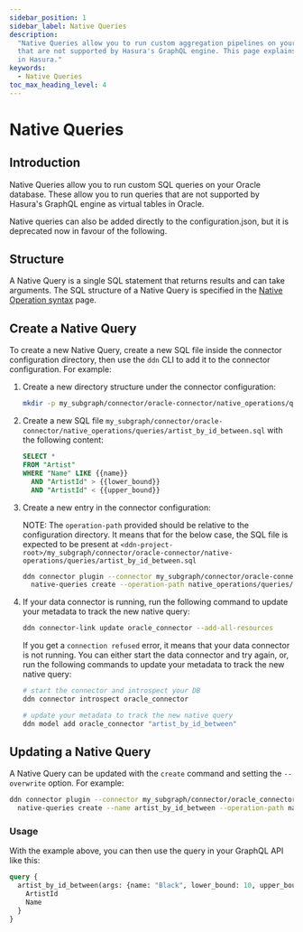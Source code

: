 ```yaml
---
sidebar_position: 1
sidebar_label: Native Queries
description:
  "Native Queries allow you to run custom aggregation pipelines on your Oracle database. This allows you to run queries
  that are not supported by Hasura's GraphQL engine. This page explains how to configure various types of Native Queries
  in Hasura."
keywords:
  - Native Queries
toc_max_heading_level: 4
---
```


# Native Queries

## Introduction

Native Queries allow you to run custom SQL queries on your Oracle database. These allow you to run queries that are not
supported by Hasura's GraphQL engine as virtual tables in Oracle.

Native queries can also be added directly to the configuration.json, but it is deprecated now in favour of the following.


## Structure

A Native Query is a single SQL statement that returns results and can take arguments. The SQL structure of a Native
Query is specified in the [Native Operation syntax](/reference/connectors/oracle/native-operations/syntax.mdx) page.

## Create a Native Query

To create a new Native Query, create a new SQL file inside the connector configuration directory, then use the `ddn` CLI
to add it to the connector configuration. For example:

1. Create a new directory structure under the connector configuration:

   ```sh
   mkdir -p my_subgraph/connector/oracle-connector/native_operations/queries/
   ```

2. Create a new SQL file `my_subgraph/connector/oracle-connector/native_operations/queries/artist_by_id_between.sql` with
   the following content:

   ```sql
   SELECT *
   FROM "Artist"
   WHERE "Name" LIKE {{name}}
     AND "ArtistId" > {{lower_bound}}
     AND "ArtistId" < {{upper_bound}}
   ```

3. Create a new entry in the connector configuration:

   NOTE: The `operation-path` provided should be relative to the configuration directory. It means that for the below case,
   the SQL file is expected to be present at `<ddn-project-root>/my_subgraph/connector/oracle-connector/native-operations/queries/artist_by_id_between.sql`

   ```sh
   ddn connector plugin --connector my_subgraph/connector/oracle-connector/connector.yaml -- \
     native-queries create --operation-path native_operations/queries/artist_by_id_between.sql --name artist_by_id_between
   ```

4. If your data connector is running, run the following command to update your metadata to track the new native query:

   ```sh
   ddn connector-link update oracle_connector --add-all-resources
   ```

   If you get a `connection refused` error, it means that your data connector is not running. You can either start the
   data connector and try again, or, run the following commands to update your metadata to track the new native query:

   ```sh
   # start the connector and introspect your DB
   ddn connector introspect oracle_connector

   # update your metadata to track the new native query
   ddn model add oracle_connector "artist_by_id_between"
   ```

## Updating a Native Query

A Native Query can be updated with the `create` command and setting the `--overwrite` option. For example:

```sh
ddn connector plugin --connector my_subgraph/connector/oracle_connector/connector.yaml -- \
  native-queries create --name artist_by_id_between --operation-path native_operations/queries/artist_by_id_between.sql  --overwrite
```

### Usage

With the example above, you can then use the query in your GraphQL API like this:

```graphql
query {
  artist_by_id_between(args: {name: "Black", lower_bound: 10, upper_bound: 50}) {
    ArtistId
    Name
  }
}
```
